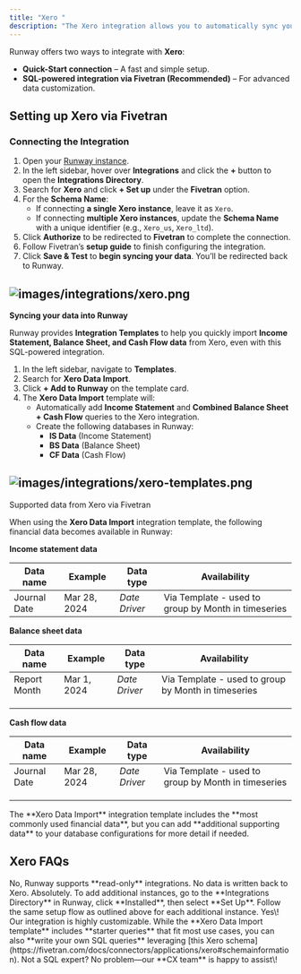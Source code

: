 ```yaml
---
title: "Xero "
description: "The Xero integration allows you to automatically sync your financial data with Runway, eliminating manual data entry and ensuring your actuals stay up to date. With this connection, your financial models will always reflect the latest numbers from Xero."
---
```


Runway offers two ways to integrate with **Xero**:

- **Quick-Start connection** – A fast and simple setup.
- **SQL-powered integration via Fivetran (Recommended)** – For advanced data customization.

## Setting up Xero via Fivetran

### **Connecting the Integration**

1. Open your [Runway instance](https://app.runway.com/).
2. In the left sidebar, hover over **Integrations** and click the **+** button to open the **Integrations Directory**.
3. Search for **Xero** and click **\+ Set up** under the **Fivetran** option.
4. For the **Schema Name**:
   - If connecting **a single Xero instance**, leave it as `Xero`.
   - If connecting **multiple Xero instances**, update the **Schema Name** with a unique identifier (e.g., `Xero_us`, `Xero_ltd`).
5. Click **Authorize** to be redirected to **Fivetran** to complete the connection.
6. Follow Fivetran’s **setup guide** to finish configuring the integration.
7. Click **Save & Test** to **begin syncing your data**. You’ll be redirected back to Runway.

## ![images/integrations/xero.png](/images/integrations/xero.png)

**Syncing your data into Runway**

Runway provides **Integration Templates** to help you quickly import **Income Statement, Balance Sheet, and Cash Flow data** from Xero, even with this SQL-powered integration.

1. In the left sidebar, navigate to **Templates**.
2. Search for **Xero Data Import**.
3. Click **\+ Add to Runway** on the template card.
4. The **Xero Data Import** template will:
   - Automatically add **Income Statement** and **Combined Balance Sheet + Cash Flow** queries to the Xero integration.
   - Create the following databases in Runway:
     - **IS Data** (Income Statement)
     - **BS Data** (Balance Sheet)
     - **CF Data** (Cash Flow)

## ![images/integrations/xero-templates.png](/images/integrations/xero-templates.png)

Supported data from Xero via Fivetran

When using the **Xero Data Import** integration template, the following financial data becomes available in Runway:

**Income statement data**

| Data name    | Example      | Data type   | Availability                                        |
| ------------ | ------------ | ----------- | --------------------------------------------------- |
| Journal Date | Mar 28, 2024 | _Date Driver_ | Via Template - used to group by Month in timeseries |

**Balance sheet data**

| Data name    | Example     | Data type   | Availability                                        |
| ------------ | ----------- | ----------- | --------------------------------------------------- |
| Report Month | Mar 1, 2024 | _Date Driver_ | Via Template - used to group by Month in timeseries |
|              |             |             |                                                     |
|              |             |             |                                                     |
|              |             |             |                                                     |

**Cash flow data**

| Data name    | Example      | Data type   | Availability                                        |
| ------------ | ------------ | ----------- | --------------------------------------------------- |
| Journal Date | Mar 28, 2024 | _Date Driver_ | Via Template - used to group by Month in timeseries |
|              |              |             |                                                     |
|              |              |             |                                                     |
|              |              |             |                                                     |

<Check>
  The **Xero Data Import** integration template includes the **most commonly used financial data**, but you can add **additional supporting data** to your database configurations for more detail if needed.
</Check>

## Xero FAQs

<Accordion title="Does Runway write data back to Xero?" icon="sparkles">
  No, Runway supports **read-only** integrations. No data is written back to Xero.
</Accordion>

<Accordion title="Can I connect multiple instances of Xero?" icon="sparkles">
  Absolutely. To add additional instances, go to the **Integrations Directory** in Runway, click **Installed**, then select **Set Up**. Follow the same setup flow as outlined above for each additional instance.
</Accordion>

<Accordion title="Can I pull other types of data from Xero?" icon="sparkles">
  Yes\! Our integration is highly customizable. While the **Xero Data Import  template** includes **starter queries** that fit most use cases, you can also **write your own SQL queries** leveraging [this Xero schema](https://fivetran.com/docs/connectors/applications/xero#schemainformation). Not a SQL expert? No problem—our **CX team** is happy to assist\!
</Accordion>